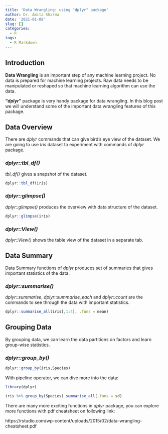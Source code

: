 ```yaml
---
title: 'Data Wrangling: using "dplyr" package'
author: Dr. Amita Sharma
date: '2021-01-08'
slug: []
categories:
  - R
tags:
  - R Markdown
---
```


## Introduction

**Data Wrangling** is an important step of any machine learning project. No data is prepared for machine learning projects. Raw data needs to be manipulated or reshaped so that machine learning algorithm can use the data. 

**"_dplyr_"** package is very handy package for data wrangling. In this blog post we will understand some of the important data wrangling features of this package.

## Data Overview

There are _dplyr_ commands that can give bird's eye view of the dataset. We are going to use _Iris_ dataset to experiment with commands of _dplyr_ package.

### _dplyr::tbl_df()_

_tbl_df()_ gives a snapshot of the dataset.

```r

dplyr::tbl_df(iris)

```

### _dplyr::glimpse()_

_dplyr::glimpse()_ produces the overview with data structure of the dataset.

```r

dplyr::glimpse(iris)

```

### _dplyr::View()_

_dplyr::View()_ shows the table view of the dataset in a separate tab.

## Data Summary

Data Summary functions of _dplyr_ produces set of summaries that gives important statistics of the data. 

### _dplyr::summarise()_

_dplyr::summarise_, _dplyr::summarise_each_ and _dplyr::count_ are the commands to see through the data with important statistics.

```r

dplyr::summarise_all(iris[,1:4], .funs = mean)

```

## Grouping Data

By grouping data, we can learn the data partitions on factors and learn group-wise statistics.

### _dplyr::group_by()_

```r

dplyr::group_by(iris,Species)

```

With pipeline operator, we can dive more into the data:

```r

library(dplyr)

iris %>% group_by(Species) summarise_all(.funs = sd)

```

There are many more exciting functions in _dplyr_ package, you can explore more functions with pdf cheatsheet on following link:

https://rstudio.com/wp-content/uploads/2015/02/data-wrangling-cheatsheet.pdf


